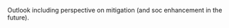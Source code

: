 \conclusions

<!-- You can modify the section name with  `\conclusions[modified heading if necessary]`. --> 

Outlook including perspective on mitigation (and soc enhancement in the future).